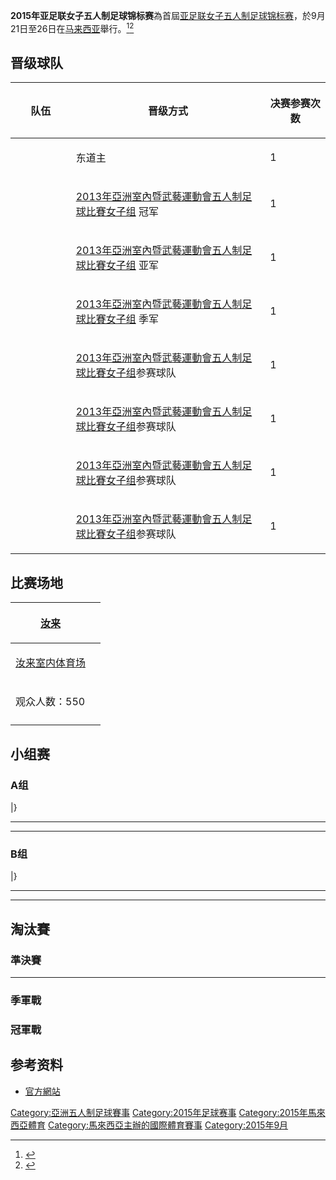 {{refimprove|time=2015-06-09T01:10:28+00:00}}
{{Infobox international futsal competition
| tourney_name = 亚足联女子五人制足球锦标赛
| year = 2015年
| other_titles = 
| image = 
| size = 
| caption = 
| country = Malaysia
| dates = 9月21日至26日
| num_teams = 8
| confederations = 1
| venues = 
| cities = 
| champion = IRN
| count = 1
| second = JPN
| third = THA
| fourth = MAS
| matches = 16
| goals = 93
| attendance = 
| top_scorer = {{flagdeco|JPN}} 吉林千景 <br />{{flagdeco|MAS}} Farahiyah Ridzuan <br />(各7球)
| player = {{flagdeco|IRN}} Fereshteh Karimi
}}
'''2015年亚足联女子五人制足球锦标赛'''為首屆[[亚足联女子五人制足球锦标赛|亚足联女子五人制足球锦标赛]]，於9月21日至26日在[[马来西亚|马来西亚]]舉行。<ref>{{cite web|url=http://www.the-afc.com/media-releases/impact-of-football-association-of-indonesia-suspension|title=Impact of Football Association of Indonesia Suspension|publisher=Asian Football Confederation|accessdate=3 June 2015|archive-date=2016-03-01|archive-url=https://web.archive.org/web/20160301142102/http://www.the-afc.com/media-releases/impact-of-football-association-of-indonesia-suspension|dead-url=no}}</ref><ref>{{cite web|url=http://www.the-afc.com/uploads/afc/files/afc_competitions_calendar_2015.pdf|title=AFC Calendar of Competitions 2015|publisher=Asian Football Confederation|accessdate=2015-06-09|archive-date=2015-04-26|archive-url=https://web.archive.org/web/20150426001101/http://www.the-afc.com/uploads/afc/files/afc_competitions_calendar_2015.pdf|dead-url=no}}</ref>

==晋级球队==

{| class="wikitable sortable" style="text-align: left;"
|-
!width="100"|队伍
!width="370"|晋级方式
!width="100"|决赛参赛次数
|-
|{{WFutsal|MAS}}||东道主||1
|-
|{{WFutsal|JPN}}||[[2013年亞洲室內暨武藝運動會五人制足球比賽|2013年亞洲室內暨武藝運動會五人制足球比賽女子组]] 冠军 ||1
|-
|{{WFutsal|IRN}}||[[2013年亞洲室內暨武藝運動會五人制足球比賽|2013年亞洲室內暨武藝運動會五人制足球比賽女子组]] 亚军 ||1
|-
|{{WFutsal|THA}}||[[2013年亞洲室內暨武藝運動會五人制足球比賽|2013年亞洲室內暨武藝運動會五人制足球比賽女子组]] 季军 ||1
|-
|{{WFutsal|CHN}}||[[2013年亞洲室內暨武藝運動會五人制足球比賽|2013年亞洲室內暨武藝運動會五人制足球比賽女子组]]参赛球队||1
|-
|{{WFutsal|HKG}}||[[2013年亞洲室內暨武藝運動會五人制足球比賽|2013年亞洲室內暨武藝運動會五人制足球比賽女子组]]参赛球队||1
|-
|{{WFutsal|UZB}}||[[2013年亞洲室內暨武藝運動會五人制足球比賽|2013年亞洲室內暨武藝運動會五人制足球比賽女子组]]参赛球队||1
|-
|{{WFutsal|VIE}}||[[2013年亞洲室內暨武藝運動會五人制足球比賽|2013年亞洲室內暨武藝運動會五人制足球比賽女子组]]参赛球队||1
|}
==比赛场地==
<center>
{|class="wikitable" style="text-align:center"
|-
![[汝来|汝来]]
!colspan=3 rowspan=4|{{Location map+ |Malaysia |float=center |width=325 |places=
{{location map~ |Malaysia |lat=2.816667 |long=101.8 |label=[[汝来|汝来]]|position=right}}}}
|-
![[汝来室内体育场|汝来室内体育场]]
|-
|观众人数：550
|-
|
|}</center>

==小组赛 ==
=== A组 ===
{{Fb cl2 header navbar}}
{{Fb cl2 team|t= {{WFutsal|IRN}} |w=3 |d=0 |l=0 |gf=19 |ga=3 |bc=#ccffcc}}
{{Fb cl2 team|t= {{WFutsal|MAS}} |w=2 |d=0 |l=1 |gf=15 |ga=9 |bc=#ccffcc}}
{{Fb cl2 team|t= {{WFutsal|HKG}} |w=0 |d=1 |l=2 |gf=4 |ga=13 }}
{{Fb cl2 team|t= {{WFutsal|UZB}} |w=0 |d=1 |l=2 |gf=8 |ga=21 }}
|}

{{football box
|date={{start date|2015|9|21|df=y}}
|time=16:30
|team1={{WFutsal-rt|MAS}}
|score= 9 – 4
|team2={{WFutsal|UZB}}
|report=
|goals1= Norhawa Yasin {{goal|15||27||38}}<br /> Farahiyah Ridzuan {{goal|16||35||39}}<br /> Nur Shazreen {{goal|24}}<br /> Usliza Usman {{goal|26}}<br /> Fatin Shahida {{goal|37}}
|goals2= Makhliyo Sarikova {{goal|25||32||35}}<br /> Mahliyo Yusupova {{goal|32}}
|stadium=[[汝来室内体育场|汝来室内体育场]], [[汝来|汝来]]
|attendance=
|referee={{flagicon|CHN}} 梁庆云
}}
{{football box
|date={{start date|2015|9|21|df=y}}
|time=19:00
|team1={{WFutsal-rt|IRN}}
|score= 6 – 0
|team2={{WFutsal|HKG}}
|report=
|goals1=Fahimeh Zarei {{goal|5}}<br /> Sara Shirbeigi {{goal|24||29|pen.|34||35}}<br /> Fereshteh Karimi {{goal|32}}
|goals2=
|stadium=[[汝来室内体育场|汝来室内体育场]], [[汝来|汝来]]
|attendance=
|referee={{flagicon|VIE}} 张国勇
}}
----
{{football box
|date={{start date|2015|9|22|df=y}}
|time=16:30
|team1={{WFutsal-rt|MAS}}
|score= 4 – 1
|team2={{WFutsal|HKG}}
|report=
|goals1= 邝颖茵 {{goal|7|o.g.}}<br /> Fatin Shahida {{goal|30}}<br /> Farahiyah Ridzuan {{goal|33||35}}
|goals2= 王素娴 {{goal|5}}
|stadium=[[汝来室内体育场|汝来室内体育场]], [[汝来|汝来]]
|attendance=
|referee={{flagicon|JPN}} 松尾久美子
}}
{{football box
|date={{start date|2015|9|22|df=y}}
|time=19:00
|team1={{WFutsal-rt|UZB}}
|score= 1 – 9
|team2={{WFutsal|IRN}}
|report=
|goals1= Yusupova Mahliyo {{goal|9}}
|goals2= Fereshteh Karimi {{goal|5||37}} <br /> Sepideh Zarrinrad {{goal|8}} <br /> Nasimeh Gholami {{goal|13}} <br /> Sohila Tarazi {{goal|18}} <br /> Sarikova Makhliyo {{goal|25|o.g.|26|o.g.}} <br /> Sara Shirbeigi {{goal|29}} <br /> Fahimeh Zarei {{goal|30}}
|stadium=[[汝来室内体育场|汝来室内体育场]], [[汝来|汝来]]
|attendance=
|referee={{flagicon|CHN}} 达富萍
}}
----
{{football box
|date={{start date|2015|9|23|df=y}}
|time=16:30
|team1={{WFutsal-rt|HKG}}
|score= 3 – 3
|team2={{WFutsal|UZB}}
|report=
|goals1= 邝颖茵 {{goal|14||39}}<br /> 吴颖琴 {{goal|31}}
|goals2= Yusupova Mahliyo {{goal|22}}<br /> Turdiboeva Feruza {{goal|24}}<br /> Sarikova Makhliyo {{goal|24}}
|stadium=[[汝来室内体育场|汝来室内体育场]], [[汝来|汝来]]
|attendance=
|referee={{flagicon|THA}} Maiket Yuttakon
}}
{{football box
|date={{start date|2015|9|23|df=y}}
|time=19:00
|team1={{WFutsal-rt|MAS}}
|score= 2 – 4
|team2={{WFutsal|IRN}}
|report=
|goals1= Farahiyah Ridzuan {{goal|16|pen.|39}}
|goals2= Fahimeh Zarei {{goal|1}} <br /> Sepideh Zarrinrad {{goal|23}} <br /> Fereshteh Karimi {{goal|27||29}}
|stadium=[[汝来室内体育场|汝来室内体育场]], [[汝来|汝来]]
|attendance=
|referee={{flagicon|CHN}} 达富萍
}}

=== B组 ===
{{Fb cl2 header navbar}}
{{Fb cl2 team|t= {{WFutsal|JPN}} |w=3 |d=0 |l=0 |gf=14 |ga=5 |bc=#ccffcc}}
{{Fb cl2 team|t= {{WFutsal|THA}} |w=2 |d=0 |l=1 |gf=7 |ga=5 |bc=#ccffcc}}
{{Fb cl2 team|t= {{WFutsal|CHN}} |w=1 |d=0 |l=2 |gf=5 |ga=12 }}
{{Fb cl2 team|t= {{WFutsal|VIE}} |w=0 |d=0 |l=3 |gf=5 |ga=9 }}
|}

{{football box
|date={{start date|2015|9|21|df=y}}
|time=11:30
|team1={{WFutsal-rt|THA}}
|score= 3 – 1
|team2={{WFutsal|CHN}}
|report=
|goals1= Sasicha Phothiwong {{goal|4}} <br> Nipaporn Sriwarom {{goal|7}} <br> Hataichanok Tappakun {{goal|32}}
|goals2= 毛一帆 {{goal|22}}
|stadium=[[汝来室内体育场|汝来室内体育场]], [[汝来|汝来]]
|attendance=
|referee={{flagicon|IRN}} Maryam Jafarian
}}
{{football box
|date={{start date|2015|9|21|df=y}}
|time=14:00
|team1={{WFutsal-rt|JPN}}
|score= 4 – 2
|team2={{WFutsal|VIE}}
|report=
|goals1= 吉林千景 {{goal|5|pen.|24}} <br> 东山真依子 {{goal|10}} <br> 高尾茜利 {{goal|12}}
|goals2= 阮氏珠 {{goal|34||39}}
|stadium=[[汝来室内体育场|汝来室内体育场]], [[汝来|汝来]]
|attendance=
|referee={{flagicon|IRQ}} Hawkar Ahmed
}}
----
{{football box
|date={{start date|2015|9|22|df=y}}
|time=11:30
|team1={{WFutsal-rt|CHN}}
|score= 3 – 2
|team2={{WFutsal|VIE}}
|report=
|goals1= 刘靖 {{goal|2}}<br /> 毛一帆 {{goal|30||35}}
|goals2= 范氏𩹯 {{goal|16}}<br /> 阮氏美英 {{goal|21}}
|stadium=[[汝来室内体育场|汝来室内体育场]], [[汝来|汝来]]
|attendance=
|referee={{flagicon|PHI}} Rey Ritaga
}}
{{football box
|date={{start date|2015|9|22|df=y}}
|time=14:00
|team1={{WFutsal-rt|THA}}
|score= 2 – 3
|team2={{WFutsal|JPN}}
|report=
|goals1= Mamyalee Sawitree {{goal|36}}<br /> Siranya Srimanee {{goal|38}}
|goals2= 坂田睦 {{goal|6}}<br /> 吉林千景 {{goal|20||31}}
|stadium=[[汝来室内体育场|汝来室内体育场]], [[汝来|汝来]]
|attendance=
|referee={{flagicon|TPE}} 李柏甫
}}
----
{{football box
|date={{start date|2015|9|23|df=y}}
|time=11:30
|team1={{WFutsal-rt|VIE}}
|score= 1 – 2
|team2={{WFutsal|THA}}
|report=
|goals1= 范氏𩹯 {{goal|2}}
|goals2= Siranya Srimanee {{goal|13}}<br /> Sasicha Phothiwong {{goal|38}}
|stadium=[[汝来室内体育场|汝来室内体育场]], [[汝来|汝来]]
|attendance=
|referee={{flagicon|AUS}} Ryan Shepheard
}}
{{football box
|date={{start date|2015|9|23|df=y}}
|time=14:00
|team1={{WFutsal-rt|JPN}}
|score= 7 – 1
|team2={{WFutsal|CHN}}
|report=
|goals1= 中岛诗织 {{goal|3}}<br> 加藤沙织 {{goal|7||8}} <br> 关滩美那子 {{goal|8}} <br> 网城安奈 {{goal|20}} <br> 东山真依子 {{goal|37}} <br> 王卉 {{goal|40|o.g.}}
|goals2= 刘靖 {{goal|33}}
|stadium=[[汝来室内体育场|汝来室内体育场]], [[汝来|汝来]]
|attendance=
|referee={{flagicon|MAS}} Helday Idang
}}

==淘汰賽==
{{Round4-with third
|RD1=準決賽
|RD2=金牌戰
|Consol=銅牌戰
<!--Date-Place|Team 1|Score 1|Team 2|Score 2 -->
<!--semi finals  -->
|9月25日|'''{{WFutsal|IRN}}'''|'''1''' |{{WFutsal|THA}}|0
|9月25日|'''{{WFutsal|JPN}}'''|'''8''' |{{WFutsal|MAS}}|1
<!--final  -->
|9月26日|'''{{WFutsal|IRN}}'''|'''1''' |{{WFutsal|JPN}} |0
<!--third place  -->
|9月26日|'''{{WFutsal|THA}}'''|'''4''' |{{WFutsal|MAS}} |1
}}


=== 準決賽 ===
{{footballbox
| date = {{start date|2015|9|25|df=y}}
| time = 16:30
| team1 = {{WFutsal-rt|IRN}}
| score = 1 – 0
| report = 
| team2 = {{WFutsal|THA}}
| goals1 = Zohreh Meisami {{goal|32}}
| goals2 = 
| stadium = [[汝来室内体育场|汝来室内体育场]], [[汝来|汝来]]
| attendance = 
| referee={{flagicon|VIE}} 张国勇
}}
----
{{footballbox
| date = {{start date|2015|9|25|df=y}}
| time = 19:00
| team1 = {{WFutsal-rt|JPN}}
| score = 8 – 1
| report = 
| team2 = {{WFutsal|MAS}}
| goals1 = 坂田睦 {{goal|2||35}} <br> 网城安奈 {{goal|12}} <br> 北川夏奈 {{goal|15}} <br> 东山真依子 {{goal|23}} <br /> 吉林千景 {{goal|39|pen.|40||40}}
| goals2 = Sity Norazizah {{goal|35}}
| stadium = [[汝来室内体育场|汝来室内体育场]], [[汝来|汝来]]
| attendance = 
| referee={{flagicon|AUS}} Ryan Shepheard
}}

=== 季軍戰 ===
{{footballbox
| date = {{start date|2015|9|26|df=y}}
| time = 16:30
| team1 = {{WFutsal-rt|THA}}
| score = 4 – 1
| report = 
| team2 = {{WFutsal|MAS}}
|goals1 = Mamyalee Sawitree {{goal|13}}<br /> Hataichanok Tappakun {{goal|15}}<br /> Darika Peanpailun {{goal|21}}<br /> Nur Shazreen {{goal|34|o.g.}}
|goals2 = Masturah Majid {{goal|11}}
| stadium = [[汝来室内体育场|汝来室内体育场]], [[汝来|汝来]]
| attendance = 400
| referee= {{flagicon|JPN}} 松尾久美子
}}

=== 冠軍戰 ===
{{footballbox
| date = {{start date|2015|9|26|df=y}}
| time = 19:00
| team1 = {{WFutsal-rt|IRN}}
| score = 1 – 0
| report = [http://www.the-afc.com/afcasfeeds?fixtureid=9746&stageid=379&tMode=C&view=ajax&show=matchsummary 报告]
| team2 = {{WFutsal|JPN}}
| goals1 = Fereshteh Karimi {{goal|8}}
| goals2 = 
| stadium = [[汝来室内体育场|汝来室内体育场]], [[汝来|汝来]]
| attendance = 550
| referee={{flagicon|CHN}} 梁庆云
}}


{{winners-other|2015年亚足联女子五人制足球锦标赛|IRN|[[伊朗国家女子五人制足球队|伊朗]]|一}}

==参考资料==
{{Reflist}}
* [https://web.archive.org/web/20130220153807/http://www.the-afc.com/en/tournaments/men-a-youth/afc-futsal-championship 官方網站]

{{亚足联女子五人制足球锦标赛}} 

[[Category:亞洲五人制足球賽事|Category:亞洲五人制足球賽事]]
[[Category:2015年足球赛事|Category:2015年足球赛事]]
[[Category:2015年馬來西亞體育|Category:2015年馬來西亞體育]]
[[Category:馬來西亞主辦的國際體育賽事|Category:馬來西亞主辦的國際體育賽事]]
[[Category:2015年9月|Category:2015年9月]]